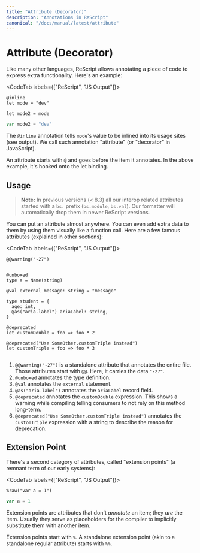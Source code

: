 ```yaml
---
title: "Attribute (Decorator)"
description: "Annotations in ReScript"
canonical: "/docs/manual/latest/attribute"
---
```


# Attribute (Decorator)

Like many other languages, ReScript allows annotating a piece of code to express extra functionality. Here's an example:

<CodeTab labels={["ReScript", "JS Output"]}>

```res
@inline
let mode = "dev"

let mode2 = mode
```

```js
var mode2 = "dev"
```

</CodeTab>

The `@inline` annotation tells `mode`'s value to be inlined into its usage sites (see output). We call such annotation "attribute" (or "decorator" in JavaScript).

An attribute starts with `@` and goes before the item it annotates. In the above example, it's hooked onto the let binding.

## Usage

> **Note:** In previous versions (< 8.3) all our interop related attributes started with a `bs.` prefix (`bs.module`, `bs.val`). Our formatter will automatically drop them in newer ReScript versions.

You can put an attribute almost anywhere. You can even add extra data to them by using them visually like a function call. Here are a few famous attributes (explained in other sections):

<CodeTab labels={["ReScript", "JS Output"]}>

```res
@@warning("-27")


@unboxed
type a = Name(string)

@val external message: string = "message"

type student = {
  age: int,
  @as("aria-label") ariaLabel: string,
}

@deprecated
let customDouble = foo => foo * 2

@deprecated("Use SomeOther.customTriple instead")
let customTriple = foo => foo * 3
```

```js

```

</CodeTab>

1. `@@warning("-27")` is a standalone attribute that annotates the entire file. Those attributes start with `@@`. Here, it carries the data `"-27"`.
2. `@unboxed` annotates the type definition.
3. `@val` annotates the `external` statement.
4. `@as("aria-label")` annotates the `ariaLabel` record field.
5. `@deprecated` annotates the `customDouble` expression. This shows a warning while compiling telling consumers to not rely on this method long-term.
6. `@deprecated("Use SomeOther.customTriple instead")` annotates the `customTriple` expression with a string to describe the reason for deprecation.

## Extension Point

There's a second category of attributes, called "extension points" (a remnant term of our early systems):

<CodeTab labels={["ReScript", "JS Output"]}>

```res
%raw("var a = 1")
```

```js
var a = 1
```

</CodeTab>

Extension points are attributes that don't _annotate_ an item; they _are_ the item. Usually they serve as placeholders for the compiler to implicitly substitute them with another item.

Extension points start with `%`. A standalone extension point (akin to a standalone regular attribute) starts with `%%`.
